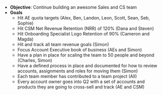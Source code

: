 - **Objective**: Continue building an awesome Sales and CS team
- **Goals**
  - Hit AE quota targets (Alex, Ben, Landon, Leon, Scott, Sean, Seb, Sophie)
  - Hit CSM Net Revenue Retention (NRR) of 120% (Dana and Steven)
  - Hit Onboarding Specialist Logo Retention of 90% (Cameron and Magda)
  - Hit and track all team revenue goals (Simon)
  - Focus Account Executive book of business (AEs and Simon)
  - Have a plan in place for scaling the team to 50 people and beyond (Charles, Simon)
  - Have a defined process in place and documented for how to review accounts, assignments and roles for moving them (Simon)
  - Each team member has contributed to a team project (All)
  - Every account owner goes into Q2 with a set of accounts and products they are going to cross-sell and track (AE and CSM)
